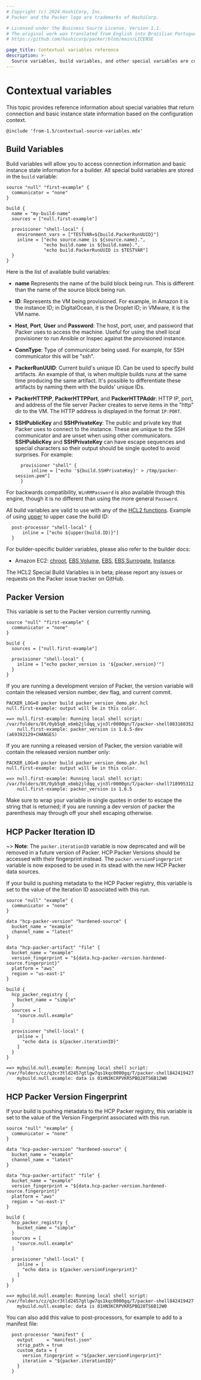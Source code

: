 ```yaml
---
# Copyright (c) 2024 HashiCorp, Inc.
# Packer and the Packer logo are trademarks of HashiCorp.

# Licensed under the Business Source License, Version 1.1.
# The original work was translated from English into Brazilian Portuguese.
# https://github.com/hashicorp/packer/blob/main/LICENSE

page_title: Contextual variables reference
description: >-
  Source variables, build variables, and other special variables are context dependent. Learn about contextual variables that return connection and instance state information.
---
```


# Contextual variables

This topic provides reference information about special variables that return connection and basic instance state information based on the configuration context.

`@include 'from-1.5/contextual-source-variables.mdx'`

## Build Variables

Build variables will allow you to access connection information and basic instance state information for a builder.
All special build variables are stored in the `build` variable:

```hcl
source "null" "first-example" {
  communicator = "none"
}

build {
  name = "my-build-name"
  sources = ["null.first-example"]

  provisioner "shell-local" {
    environment_vars = ["TESTVAR=${build.PackerRunUUID}"]
    inline = ["echo source.name is ${source.name}.",
              "echo build.name is ${build.name}.",
              "echo build.PackerRunUUID is $TESTVAR"]
  }
}
```

Here is the list of available build variables:

- **name** Represents the name of the build block being run. This is different
  than the name of the source block being run.

- **ID**: Represents the VM being provisioned. For example, in Amazon it is the instance ID; in DigitalOcean,
  it is the Droplet ID; in VMware, it is the VM name.

- **Host**, **Port**, **User** and **Password**: The host, port, user, and password that Packer uses to access the machine.
  Useful for using the shell local provisioner to run Ansible or Inspec against the provisioned instance.

- **ConnType**: Type of communicator being used. For example, for SSH communicator this will be "ssh".

- **PackerRunUUID**: Current build's unique ID. Can be used to specify build artifacts.
  An example of that, is when multiple builds runs at the same time producing the same artifact.
  It's possible to differentiate these artifacts by naming them with the builds' unique IDs.

- **PackerHTTPIP**, **PackerHTTPPort**, and **PackerHTTPAddr**: HTTP IP, port, and address of the file server Packer creates to serve items in the "http" dir to the VM. The HTTP address is displayed in the format `IP:PORT`.

- **SSHPublicKey** and **SSHPrivateKey**: The public and private key that Packer uses to connect to the instance.
  These are unique to the SSH communicator and are unset when using other communicators.
  **SSHPublicKey** and **SSHPrivateKey** can have escape sequences and special characters so their output should be single quoted to avoid surprises. For example:

  ```hcl
    provisioner "shell" {
        inline = ["echo '${build.SSHPrivateKey}' > /tmp/packer-session.pem"]
    }
  ```

For backwards compatibility, `WinRMPassword` is also available through this
engine, though it is no different than using the more general `Password`.

All build variables are valid to use with any of the [HCL2 functions](/packer/docs/templates/hcl_templates/functions).
Example of using [upper](/packer/docs/templates/hcl_templates/functions/string/upper) to upper case the build ID:

```hcl
  post-processor "shell-local" {
      inline = ["echo ${upper(build.ID)}"]
  }
```

For builder-specific builder variables, please also refer to the builder docs:

- Amazon EC2: [chroot](/packer/plugins/builders/amazon/chroot#build-shared-information-variables),
  [EBS Volume](/packer/plugins/builders/amazon/ebsvolume#build-shared-information-variables),
  [EBS](/packer/plugins/builders/amazon/ebs#build-shared-information-variables),
  [EBS Surrogate](/packer/plugins/builders/amazon/ebssurrogate#build-shared-information-variables),
  [Instance](/packer/plugins/builders/amazon/instance#build-shared-information-variables).

The HCL2 Special Build Variables is in beta; please report any issues or requests on the Packer
issue tracker on GitHub.

## Packer Version

This variable is set to the Packer version currently running.

```hcl
source "null" "first-example" {
  communicator = "none"
}

build {
  sources = ["null.first-example"]

  provisioner "shell-local" {
    inline = ["echo packer_version is '${packer.version}'"]
  }
}
```

If you are running a development version of Packer, the version variable will
contain the released version number, dev flag, and current commit.

```shell-session
PACKER_LOG=0 packer build packer_version_demo.pkr.hcl
null.first-example: output will be in this color.

==> null.first-example: Running local shell script: /var/folders/8t/0yb5q0_x6mb2jldqq_vjn3lr0000gn/T/packer-shell083160352
    null.first-example: packer_version is 1.6.5-dev (a69392129+CHANGES)
```

If you are running a released version of Packer, the version variable will
contain the released version number only:

```shell-session
PACKER_LOG=0 packer build packer_version_demo.pkr.hcl
null.first-example: output will be in this color.

==> null.first-example: Running local shell script: /var/folders/8t/0yb5q0_x6mb2jldqq_vjn3lr0000gn/T/packer-shell718995312
    null.first-example: packer_version is 1.6.5
```

Make sure to wrap your variable in single quotes in order to escape the
string that is returned; if you are running a dev version of packer the
parenthesis may through off your shell escaping otherwise.

## HCP Packer Iteration ID

~> **Note**: The `packer.iterationID` variable is now deprecated and will be removed in a future version of Packer. HCP Packer Versions should be accessed with their fingerprint instead. The `packer.versionFingerprint` variable is now exposed to be used in its stead with the new HCP Packer data sources.

If your build is pushing metadata to the HCP Packer registry, this variable is
set to the value of the Iteration ID associated with this run.

```hcl
source "null" "example" {
  communicator = "none"
}

data "hcp-packer-version" "hardened-source" {
  bucket_name = "example"
  channel_name = "latest"
}

data "hcp-packer-artifact" "file" {
  bucket_name = "example"
  version_fingerprint = "${data.hcp-packer-version.hardened-source.fingerprint}"
  platform = "aws"
  region = "us-east-1"
}

build {
  hcp_packer_registry {
    bucket_name = "simple"
  }
  sources = [
    "source.null.example"
  ]

  provisioner "shell-local" {
    inline = [
      "echo data is ${packer.iterationID}"
    ]
  }
}

```

```shell-session
==> mybuild.null.example: Running local shell script: /var/folders/cz/q3cr3tld2457gtlgw7qs1kqc0000gq/T/packer-shell842419427
    mybuild.null.example: data is 01HN3KCRPVKR5PBQ28TS6B12W0
```

## HCP Packer Version Fingerprint

If your build is pushing metadata to the HCP Packer registry, this variable is
set to the value of the Version Fingerprint associated with this run.

```hcl
source "null" "example" {
  communicator = "none"
}

data "hcp-packer-version" "hardened-source" {
  bucket_name = "example"
  channel_name = "latest"
}

data "hcp-packer-artifact" "file" {
  bucket_name = "example"
  version_fingerprint = "${data.hcp-packer-version.hardened-source.fingerprint}"
  platform = "aws"
  region = "us-east-1"
}

build {
  hcp_packer_registry {
    bucket_name = "simple"
  }
  sources = [
    "source.null.example"
  ]

  provisioner "shell-local" {
    inline = [
      "echo data is ${packer.versionFingerprint}"
    ]
  }
}

```

```shell-session
==> mybuild.null.example: Running local shell script: /var/folders/cz/q3cr3tld2457gtlgw7qs1kqc0000gq/T/packer-shell842419427
    mybuild.null.example: data is 01HN3KCRPVKR5PBQ28TS6B12W0
```

You can also add this value to post-processors, for example to add to a manifest file:

```hcl
  post-processor "manifest" {
    output     = "manifest.json"
    strip_path = true
    custom_data = {
      version_fingerprint = "${packer.versionFingerprint}"
      iteration = "${packer.iterationID}"
    }
  }

```
